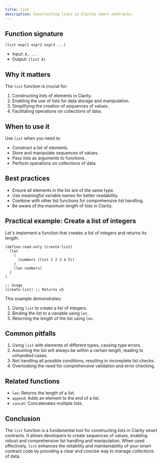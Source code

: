 ```yaml
---
title: list
description: Constructing lists in Clarity smart contracts.
---
```


## Function signature

```clarity
(list expr1 expr2 expr3 ...)
```

- Input: `A, ...`
- Output: `(list A)`

## Why it matters

The `list` function is crucial for:

1. Constructing lists of elements in Clarity.
2. Enabling the use of lists for data storage and manipulation.
3. Simplifying the creation of sequences of values.
4. Facilitating operations on collections of data.

## When to use it

Use `list` when you need to:

- Construct a list of elements.
- Store and manipulate sequences of values.
- Pass lists as arguments to functions.
- Perform operations on collections of data.

## Best practices

- Ensure all elements in the list are of the same type.
- Use meaningful variable names for better readability.
- Combine with other list functions for comprehensive list handling.
- Be aware of the maximum length of lists in Clarity.

## Practical example: Create a list of integers

Let's implement a function that creates a list of integers and returns its length:

```clarity
(define-read-only (create-list)
  (let
    (
      (numbers (list 1 2 3 4 5))
    )
    (len numbers)
  )
)

;; Usage
(create-list) ;; Returns u5
```

This example demonstrates:
1. Using `list` to create a list of integers.
2. Binding the list to a variable using `let`.
3. Returning the length of the list using `len`.

## Common pitfalls

1. Using `list` with elements of different types, causing type errors.
2. Assuming the list will always be within a certain length, leading to unhandled cases.
3. Not handling all possible conditions, resulting in incomplete list checks.
4. Overlooking the need for comprehensive validation and error checking.

## Related functions

- `len`: Returns the length of a list.
- `append`: Adds an element to the end of a list.
- `concat`: Concatenates multiple lists.

## Conclusion

The `list` function is a fundamental tool for constructing lists in Clarity smart contracts. It allows developers to create sequences of values, enabling robust and comprehensive list handling and manipulation. When used effectively, `list` enhances the reliability and maintainability of your smart contract code by providing a clear and concise way to manage collections of data.
